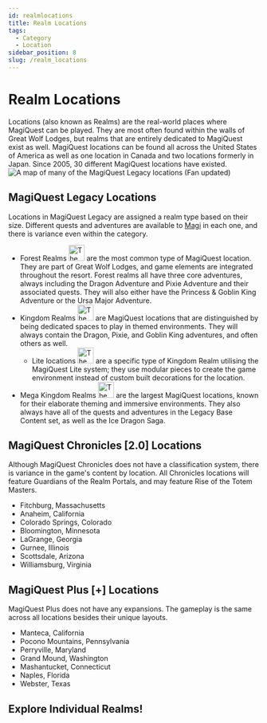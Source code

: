 ```yaml
---
id: realmlocations
title: Realm Locations
tags:
  - Category
  - Location
sidebar_position: 8
slug: /realm_locations
---
```



# Realm Locations

Locations (also known as Realms) are the real-world places where MagiQuest can be played. They are most often found within the walls of Great Wolf Lodges, but realms that are entirely dedicated to MagiQuest exist as well. MagiQuest locations can be found all across the United States of America as well as one location in Canada and two locations formerly in Japan. Since 2005, 30 different MagiQuest locations have existed.
![A map of many of the MagiQuest Legacy locations (Fan updated)](\img\MQ_Locations_Map_Fan_Update.webp)

## MagiQuest Legacy Locations

Locations in MagiQuest Legacy are assigned a realm type based on their size. Different quests and adventures are available to [Magi](docs\Info_About_MagiQuest\Magi.md) in each one, and there is variance even within the category.

- Forest Realms <img src="\img\Forest_Icon.webp" alt="The legacy 'Forest Realms' icon" width="32" hight="16"></img> are the most common type of MagiQuest location. They are part of Great Wolf Lodges, and game elements are integrated throughout the resort. Forest realms all have three core adventures, always including the Dragon Adventure and Pixie Adventure and their associated quests. They will also either have the Princess & Goblin King Adventure or the Ursa Major Adventure.
- Kingdom Realms <img src="\img\Kingdom_Icon.webp" alt="The legacy 'Kingdom Realms' icon" width="32" hight="16"></img> are MagiQuest locations that are distinguished by being dedicated spaces to play in themed environments. They will always contain the Dragon, Pixie, and Goblin King adventures, and often others as well.
  - Lite locations <img src="\img\Lite_Icon.webp" alt="The legacy 'Lite locations' icon" width="32" hight="16"></img> are a specific type of Kingdom Realm utilising the MagiQuest Lite system; they use modular pieces to create the game environment instead of custom built decorations for the location.
- Mega Kingdom Realms <img src="\img\MegaKingdom_Icon.webp" alt="The legacy 'Mega Kingdom Realms' icon" width="32" hight="16"></img> are the largest MagiQuest locations, known for their elaborate theming and immersive environments. They also always have all of the quests and adventures in the Legacy Base Content set, as well as the Ice Dragon Saga.

## MagiQuest Chronicles [2.0] Locations

Although MagiQuest Chronicles does not have a classification system, there is variance in the game's content by location. All Chronicles locations will feature Guardians of the Realm Portals, and may feature Rise of the Totem Masters.

- Fitchburg, Massachusetts
- Anaheim, California
- Colorado Springs, Colorado
- Bloomington, Minnesota
- LaGrange, Georgia
- Gurnee, Illinois
- Scottsdale, Arizona
- Williamsburg, Virginia

## MagiQuest Plus [+] Locations

MagiQuest Plus does not have any expansions. The gameplay is the same across all locations besides their unique layouts.

- Manteca, California
- Pocono Mountains, Pennsylvania
- Perryville, Maryland
- Grand Mound, Washington
- Mashantucket, Connecticut
- Naples, Florida
- Webster, Texas

## Explore Individual Realms!

<DocCardList /> 